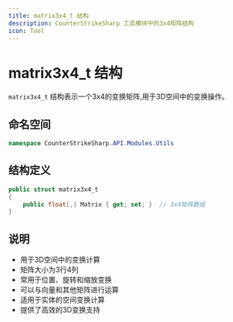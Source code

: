 ```yaml
---
title: matrix3x4_t 结构
description: CounterStrikeSharp 工具模块中的3x4矩阵结构
icon: Tool
---
```


# matrix3x4_t 结构

`matrix3x4_t` 结构表示一个3x4的变换矩阵,用于3D空间中的变换操作。

## 命名空间

```csharp
namespace CounterStrikeSharp.API.Modules.Utils
```

## 结构定义

```csharp
public struct matrix3x4_t
{
    public float[,] Matrix { get; set; }  // 3x4矩阵数组
}
```

## 说明

- 用于3D空间中的变换计算
- 矩阵大小为3行4列
- 常用于位置、旋转和缩放变换
- 可以与向量和其他矩阵进行运算
- 适用于实体的空间变换计算
- 提供了高效的3D变换支持 